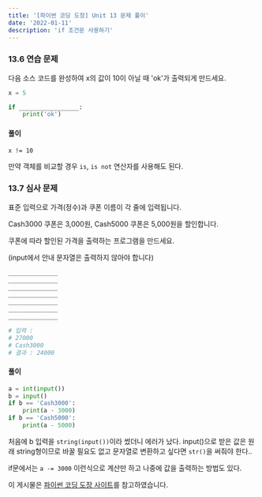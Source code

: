 ```yaml
---
title: '[파이썬 코딩 도장] Unit 13 문제 풀이'
date: '2022-01-11'
description: 'if 조건문 사용하기'
---
```


### 13.6 연습 문제

다음 소스 코드를 완성하여 x의 값이 10이 아닐 때 'ok'가 출력되게 만드세요.

```python
x = 5

if _________________:
    print('ok')
```

#### 풀이

`x != 10`

만약 객체를 비교할 경우 `is`, `is not` 연산자를 사용해도 된다.

### 13.7 심사 문제

표준 입력으로 가격(정수)과 쿠폰 이름이 각 줄에 입력됩니다.

Cash3000 쿠폰은 3,000원, Cash5000 쿠폰은 5,000원을 할인합니다.

쿠폰에 따라 할인된 가격을 출력하는 프로그램을 만드세요.

(input에서 안내 문자열은 출력하지 않아야 합니다)

```python
______________
______________
______________
______________
______________
______________
______________

# 입력 :
# 27000
# Cash3000
# 결과 : 24000
```

#### 풀이

```python
a = int(input())
b = input()
if b == 'Cash3000':
    print(a - 3000)
if b == 'Cash5000':
    print(a - 5000)
```

처음에 b 입력을 `string(input())`이라 썼더니 에러가 났다. input()으로 받은 값은 원래 string형이므로 바꿀 필요도 없고 문자열로 변환하고 싶다면 `str()`을 써줘야 한다..

if문에서는 `a -= 3000` 이런식으로 계산만 하고 나중에 값을 출력하는 방법도 있다.

<Callout type="info">

이 게시물은 [파이썬 코딩 도장 사이트](https://dojang.io/course/view.php?id=7)를 참고하였습니다.

</Callout>
